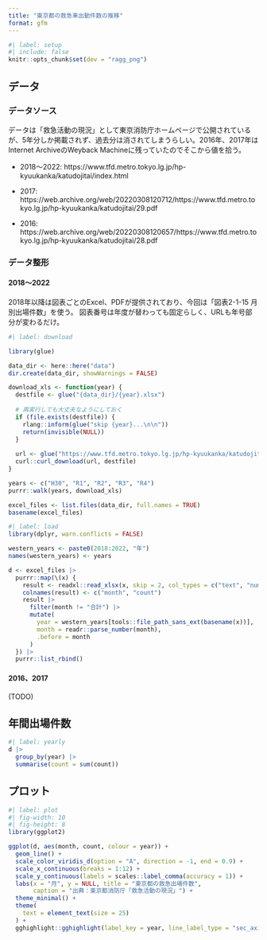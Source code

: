 ```yaml
---
title: "東京都の救急車出動件数の推移"
format: gfm
---
```


```r
#| label: setup
#| include: false
knitr::opts_chunk$set(dev = "ragg_png")
```

## データ

### データソース

データは「救急活動の現況」として東京消防庁ホームページで公開されているが、5年分しか掲載されず、過去分は消されてしまうらしい。2016年、2017年はInternet ArchiveのWeyback Machineに残っていたのでそこから値を拾う。

-   2018～2022: https://www.tfd.metro.tokyo.lg.jp/hp-kyuukanka/katudojitai/index.html

-   2017: https://web.archive.org/web/20220308120712/https://www.tfd.metro.tokyo.lg.jp/hp-kyuukanka/katudojitai/29.pdf

-   2016: https://web.archive.org/web/20220308120657/https://www.tfd.metro.tokyo.lg.jp/hp-kyuukanka/katudojitai/28.pdf

### データ整形

#### 2018～2022

2018年以降は図表ごとのExcel、PDFが提供されており、今回は「図表2-1-15 月別出場件数」を使う。
図表番号は年度が替わっても固定らしく、URLも年号部分が変わるだけ。

```r
#| label: download

library(glue)

data_dir <- here::here("data")
dir.create(data_dir, showWarnings = FALSE)

download_xls <- function(year) {
  destfile <- glue("{data_dir}/{year}.xlsx")
  
  # 再実行しても大丈夫なようにしておく
  if (file.exists(destfile)) {
    rlang::inform(glue("skip {year}...\n\n"))
    return(invisible(NULL))
  }
  
  url <- glue("https://www.tfd.metro.tokyo.lg.jp/hp-kyuukanka/katudojitai/data/Excel/{year}_2-1-15.xlsx")
  curl::curl_download(url, destfile)
}

years <- c("H30", "R1", "R2", "R3", "R4")
purrr::walk(years, download_xls)

excel_files <- list.files(data_dir, full.names = TRUE)
basename(excel_files)
```

```r
#| label: load
library(dplyr, warn.conflicts = FALSE)

western_years <- paste0(2018:2022, "年")
names(western_years) <- years

d <- excel_files |> 
  purrr::map(\(x) {
    result <- readxl::read_xlsx(x, skip = 2, col_types = c("text", "numeric", "skip"))
    colnames(result) <- c("month", "count")
    result |> 
      filter(month != "合計") |> 
      mutate(
        year = western_years[tools::file_path_sans_ext(basename(x))],
        month = readr::parse_number(month),
        .before = month
      )
  }) |> 
  purrr::list_rbind()
```

#### 2016、2017

(TODO)


## 年間出場件数

```r
#| label: yearly
d |> 
  group_by(year) |> 
  summarise(count = sum(count))
```

## プロット

```r
#| label: plot
#| fig-width: 10
#| fig-height: 8
library(ggplot2)

ggplot(d, aes(month, count, colour = year)) +
  geom_line() +
  scale_color_viridis_d(option = "A", direction = -1, end = 0.9) +
  scale_x_continuous(breaks = 1:12) +
  scale_y_continuous(labels = scales::label_comma(accuracy = 1)) +
  labs(x = "月", y = NULL, title = "東京都の救急出場件数",
       caption = "出典：東京都消防庁「救急活動の現況」") +
  theme_minimal() +
  theme(
    text = element_text(size = 25)
  ) +
  gghighlight::gghighlight(label_key = year, line_label_type = "sec_axis")
```


